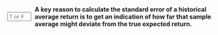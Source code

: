 ::: {.question-block}

<form onsubmit="event.preventDefault(); checkAnswerBox('module2_tf_q99','T')" style="display: flex; align-items: center; gap: 8px;">
<input type="text" id="module2_tf_q99" name="module2_tf_q99" maxlength="1" placeholder="T or F"
         style="width: 55px;" data-correct-answer="T" /> <label for="module2_tf_q99"><strong>A key reason to calculate the standard error of a historical average return is to get an indication of how far that sample average might deviate from the true expected return.</strong></label>
</form>

<div id="feedback-module2_tf_q99" class="feedback" data-status="" style="display:none;">
The sentence is TRUE. The standard error measures the degree of estimation error, showing how reliable the historical average is as a predictor of the true, underlying expected return.
</div>
:::